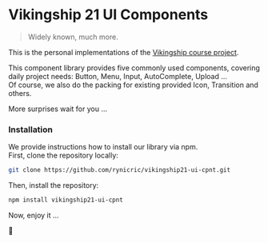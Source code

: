 <Meta title="Welcome" />


Vikingship 21 UI Components
===========================


> Widely known, much more.

This is the personal implementations of
the [Vikingship course project][imooc].

[imooc]: https://coding.imooc.com/class/chapter/428.html

This component library provides five commonly used components, covering <br />
daily project needs: Button, Menu, Input, AutoComplete, Upload ... <br />
Of course, we also do the packing  for existing provided Icon, Transition and others.

More surprises wait for you ...


### Installation

We provide instructions how to install our library via npm. <br />
First, clone the repository locally:
```sh
git clone https://github.com/rynicric/vikingship21-ui-cpnt.git
```

Then, install the repository:
```sh
npm install vikingship21-ui-cpnt
```

Now, enjoy it ...

🥳

